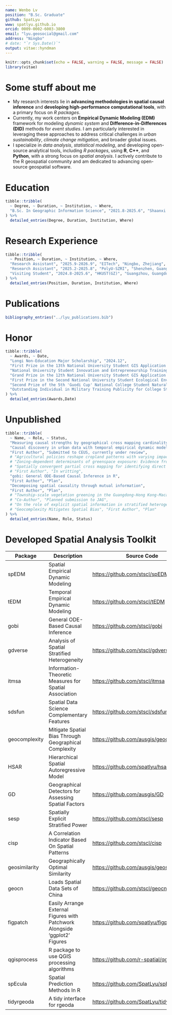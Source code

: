 ```yaml
---
name: Wenbo Lv
position: "B.Sc. Graduate"
github: SpatLyu
www: spatlyu.github.io
orcid: 0009-0002-6003-3800
email: "lyu.geosocial@gmail.com"
address: "Ningbo"
# date: "`r Sys.Date()`"
output: vitae::hyndman
---
```


```r
knitr::opts_chunk$set(echo = FALSE, warning = FALSE, message = FALSE)
library(vitae)
```

# Some stuff about me

-   My research interests lie in **advancing methodologies in spatial causal inference** and **developing high-performance computational tools**, with a primary focus on *R packages*.
-   Currently, my work centers on **Empirical Dynamic Modeling (EDM)** framework for modeling *dynamic system* and **Difference-in-Differences (DID)** methods for *event studies*. I am particularly interested in leveraging these approaches to address critical challenges in *urban sustainability*, *climate change mitigation*, and broader global issues.
-   I specialize in *data analysis*, *statistical modeling*, and developing open-source analytical tools, including *R packages*, using **R**, **C++**, and **Python**, with a strong focus on *spatial analysis*. I actively contribute to the R geospatial community and am dedicated to advancing open-source geospatial software.

# Education

```r
tibble::tribble(
  ~ Degree, ~ Duration, ~ Institution, ~ Where,
  "B.Sc. In Geographic Information Science", "2021.8-2025.6", "Shaanxi Normal University", "Xi'an, Shaanxi",
) %>%
  detailed_entries(Degree, Duration, Institution, Where)
```

# Research Experience

```r
tibble::tribble(
  ~ Position, ~ Duration, ~ Institution, ~ Where,
  "Research Assistant", "2025.9-2026.9", "EITech", "Ningbo, Zhejiang",
  "Research Assistant", "2025.2-2025.8", "PolyU-SZRI", "Shenzhen, Guangdong",
  "Visiting Student", "2024.8-2025.6", "HKUST(GZ)", "Guangzhou, Guangdong",
) %>%
  detailed_entries(Position, Duration, Institution, Where)
```

# Publications

```r
bibliography_entries("../lyu_publications.bib")
```

# Honor

```r
tibble::tribble(
  ~ Awards, ~ Date,
  "Longi Non-Education Major Scholarship", "2024.12",
  "First Prize in the 13th National University Student GIS Application Skills Competition", "2024.11",
  "National University Student Innovation and Entrepreneurship Training Program Qualified Completion", "2024.06",
  "Grand Prize in the 12th National University Student GIS Application Skills Competition", "2023.12",
  "First Prize in the Second National University Student Ecological Environment Management Research Innovation Competition", "2023.11",
  "Second Prize of the 5th 'Guodi Cup' National College Student Natural Resource Science and Technology Competition, China Society of Natural Resources", "2023.12",
  "Outstanding Individual in Military Training Publicity for College Students, Shaanxi Normal University", "2021.10",
) %>%
  detailed_entries(Awards,Date)
```

# Unpublished

```r
tibble::tribble(
  ~ Name, ~ Role, ~ Status,
  "Measuring causal strengths by geographical cross mapping cardinality",      "First Author", "Submitted to IJGIS, currently under review",
  "Causal discovery in urban data with temporal empirical dynamic modeling: The R package tEDM",
  "First Author", "Submitted to CEUS, currently under review",
  # "Agricultural policies reshape cropland patterns with varying impacts - a case of soybeans from Heilongjiang Province", "Third Author", "Submitted to Land Use Policy, currently under review",
  # "Zoning-dependent determinants of greenspace exposure: Evidence from multi-source remote sensing observations in China","Second Author", "Submitted to IEEE Geoscience and Remote Sensing Letter, currently under review",
  # "Spatially convergent partial cross mapping for identifying direct causal influence in cross-sectional data",
  # "First Author", "In writting",
  "gobi: General ODE-Based Causal Inference in R", 
  "First Author", "Plan",
  "Decomposing spatial causality through mutual information", 
  "First Author", "Plan",
  # "Township-scale vegetation greening in the Guangdong-Hong Kong-Macao Greater Bay Area: Pathways, spatiotemporal heterogeneity, causality, and driving mechanisms",
  # "Co-Author", "Planned submission to JAG",
  # "On the role of explicit spatial information in stratified heterogeneity", "First Author", "Plan",
  # "Geocomplexity Mitigates Spatial Bias", "First Author", "Plan"
) %>%
  detailed_entries(Name, Role, Status)
```

<!-- # In research -->

<!-- ```{r} -->

<!-- tribble( -->

<!--   ~ Name, ~ Role, ~ Date, ~ Details, -->

<!--   "Extract Urban Spatial Boundaries in Xi'an City Using Deep Learning", "Leader", "", -->

<!--   "Utilized advanced spatial sampling methods and unsupervised algorithms to automatically generate sample sets. Employed geographically weighted neural networks combined with logistic regression to extract urban spatial boundaries" -->

<!-- ) %>% -->

<!--   detailed_entries(Name, Role, Date, Details) -->

<!-- ``` -->

# Developed Spatial Analysis Toolkit

| Package | Description | Source Code | Language |
|----|----|----|----|
| spEDM | Spatial Empirical Dynamic Modeling | <https://github.com/stscl/spEDM> | C++, R |
| tEDM | Temporal Empirical Dynamic Modeling | <https://github.com/stscl/tEDM> | C++, R |
| gobi | General ODE-Based Causal Inference | <https://github.com/stscl/gobi> | C++, R |
| gdverse | Analysis of Spatial Stratified Heterogeneity | <https://github.com/stscl/gdverse> | R, C++, Python |
| itmsa | Information-Theoretic Measures for Spatial Association | <https://github.com/stscl/itmsa> | C++, R |
| sdsfun | Spatial Data Science Complementary Features | <https://github.com/stscl/sdsfun> | R, C++ |
| geocomplexity | Mitigate Spatial Bias Through Geographical Complexity | <https://github.com/ausgis/geocomplexity> | C++, R, C |
| HSAR | Hierarchical Spatial Autoregressive Model | <https://github.com/spatlyu/hsar> | C++, R |
| GD | Geographical Detectors for Assessing Spatial Factors | <https://github.com/ausgis/GD> | R |
| sesp | Spatially Explicit Stratified Power | <https://github.com/stscl/sesp> | R, C++ |
| cisp | A Correlation Indicator Based On Spatial Patterns | <https://github.com/stscl/cisp> | R |
| geosimilarity | Geographically Optimal Similarity | <https://github.com/ausgis/geosimilarity> | R |
| geocn | Loads Spatial Data Sets of China | <https://github.com/stscl/geocn> | R |
| figpatch | Easily Arrange External Figures with Patchwork Alongside 'ggplot2' Figures | <https://github.com/spatlyu/figpatch> | R |
| qgisprocess | R package to use QGIS processing algorithms | <https://github.com/r-spatial/qgisprocess> | R |
| spEcula | Spatial Prediction Methods In R | <https://github.com/SpatLyu/spEcula> | R |
| tidyrgeoda | A tidy interface for rgeoda | <https://github.com/SpatLyu/tidyrgeoda> | R |

<!-- | Rsagacmd      | A package for linking R with the open-source SAGA-GIS         | <https://github.com/stevenpawley/Rsagacmd> | R              | -->

<!-- | SpatBox       | A Python Library For GeoSpatial Data Propressing and Modeling | <https://github.com/SpatLyu/spatbox>     | Python         | -->
